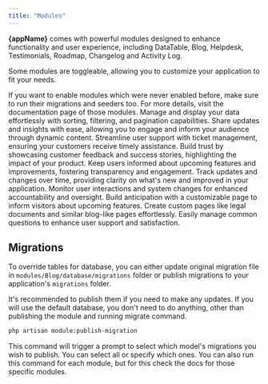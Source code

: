 ```yaml
---
title: "Modules"
---
```



**{appName}** comes with powerful modules designed to enhance functionality and user experience, including DataTable, Blog, Helpdesk, Testimonials, Roadmap, Changelog and Activity Log.

Some modules are toggleable, allowing you to customize your application to fit your needs.

<Warning>
  If you want to enable modules which were never enabled before, make sure to
  run their migrations and seeders too. For more details, visit the
  documentation page of those modules.
</Warning>

<CardGroup cols={2}>
  <Card title="DataTable" href="/modules/datatable">
    Manage and display your data effortlessly with sorting, filtering, and
    pagination capabilities.
  </Card>
  <Card title="Blog" href="/modules/blog">
    Share updates and insights with ease, allowing you to engage and inform your
    audience through dynamic content.
  </Card>
  <Card title="Helpdesk" href="/modules/helpdesk">
    Streamline user support with ticket management, ensuring your customers
    receive timely assistance.
  </Card>
  <Card title="Testimonials" href="/modules/testimonials">
    Build trust by showcasing customer feedback and success stories,
    highlighting the impact of your product.
  </Card>
  <Card title="Roadmap" href="/modules/roadmap">
    Keep users informed about upcoming features and improvements, fostering
    transparency and engagement.
  </Card>
  <Card title="Changelog" href="/modules/changelog">
    Track updates and changes over time, providing clarity on what's new and
    improved in your application.
  </Card>
  <Card title="Activity Log" href="/modules/activity-log">
    Monitor user interactions and system changes for enhanced accountability and
    oversight.
  </Card>
  <Card title="Coming Soon Page" href="/modules/coming-soon">
    Build anticipation with a customizable page to inform visitors about
    upcoming features.
  </Card>
  <Card title="Generic Pages" href="/modules/pages">
    Create custom pages like legal documents and similar blog-like pages
    effortlessly.
  </Card>
  <Card title="FAQ" href="/modules/faq">
    Easily manage common questions to enhance user support and satisfaction.
  </Card>
</CardGroup>

## Migrations

To override tables for database, you can either update original migration file in `modules/Blog/database/migrations` folder or publish migrations to your application's `migrations` folder.

It's recommended to publish them if you need to make any updates. If you will use the default database, you don't need to do anything, other than publishing the module and running migrate command.

```bash
php artisan module:publish-migration
```

This command will trigger a prompt to select which model's migrations you wish to publish. You can select all or specify which ones. You can also run this command for each module, but for this check the docs for those specific modules.
